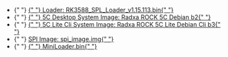 
<ul>
  <li style={{ display: `${props.loader ? "block" : "none"}` }}>
    {" "}
    <a href="https://dl.radxa.com/rock5/sw/images/loader/rock-5a/rk3588_spl_loader_v1.15.113.bin">
      {" "}
      Loader: RK3588_SPL_Loader_v1.15.113.bin{" "}
    </a>
  </li>
  <li style={{ display: `${props.system_img ? "block" : "none"}` }}>
    {" "}
    <a href="https://github.com/radxa-build/rock-5c/releases/download/b2/rock-5c_debian_bullseye_kde_b2.img.xz">
      {" "}
      5C Desktop System Image: Radxa ROCK 5C Debian b2{" "}
    </a>
  </li>
  <li style={{ display: `${props.lite_system_img ? "block" : "none"}` }}>
    {" "}
    <a href="https://github.com/radxa-build/rock-5c/releases/download/b3/rock-5c_debian_bullseye_cli_b3.img.xz">
      {" "}
      5C Lite Cli System Image: Radxa ROCK 5C Lite Debian Cli b3{" "}
    </a>
  </li>
  <li style={{ display: `${props.spi_img ? "block" : "none"}` }}>
    {" "}
    <a
      href="https://dl.radxa.com/rock5/5c/images/loader/spi/rock-5c-spi-image-20240528.img"
      alt="spi image"
    >
      SPI Image: spi_image.img{" "}
    </a>
  </li>
  <li style={{ display: `${props.miniloader ? "block" : "none"}` }}>
    {" "}
    <a
      href="https://dl.radxa.com/rock5/5itx/images/MiniLoaderAll.bin"
      alt="MiniLoader"
    >
      {" "}
      MiniLoader.bin{" "}
    </a>
  </li>
</ul>
